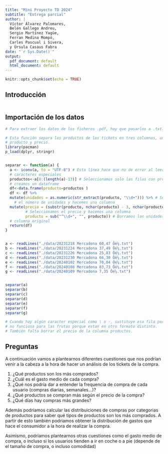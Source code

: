 ```yaml
---
title: "Mini Proyecto TD 2024"
subtitle: "Entrega parcial"
author: |
  Víctor Álvarez Palomares,  
  Belén Gallego Andreu,  
  Sergio Martínez Yagüe,  
  Ferran Medina Mompó,  
  Carles Pascual i Sivera,  
  y Úrsula Casaus Fabra
date: "`r Sys.Date()`"
output:
  pdf_document: default
  html_document: default
---
```


```r
knitr::opts_chunk$set(echo = TRUE)
```

## Introducción

```r

```

## Importación de los datos

```r
# Para extraer los datos de los ficheros .pdf, hay que pasarlos a .txt:

# Esta función separa los productos de los tickets en tres columnas, unidades, 
# producto y precio.
library(pacman)
p_load(dplyr, stringr)


separar <- function(a) {
  a <- iconv(a, to = "UTF-8") # Esta línea hace que no de error al leer 
  # caracteres especiales
  productos<-a[8:(length(a)-13)] # Seleccionamos solo las filas con productos y 
  # creamos un dataframe
  df<-data.frame(producto=productos )
  df <- df %>%
  mutate(unidades = as.numeric(str_extract(producto, "\\d+"))) %>% # Seleccionamos
    # el número de unidades y hacemos una columna
  mutate(precio = (substr(producto, nchar(producto) - 3, nchar(producto))), 
         # Seleccionamos el precio y hacemos una columna
         producto = sub("^\\d+", "", producto)) # Borramos las unidades de la 
  # columna original
  return(df)
}


a <- readLines("./data/20231218 Mercadona 60,47 Ôé¼.txt")
b <- readLines("./data/20231224 Mercadona 37,49 Ôé¼.txt")
c <- readLines("./data/20231226 Mercadona 25,83 Ôé¼.txt")
d <- readLines("./data/20231230 Mercadona 66,30 Ôé¼.txt")
e <- readLines("./data/20240102 Mercadona 70,04 Ôé¼.txt")
f <- readLines("./data/20240108 Mercadona 83,73 Ôé¼.txt")
g <- readLines("./data/20240109 Mercadona 7,35 Ôé¼.txt")


separar(a)
separar(b)
separar(c)
separar(d)
separar(e)
separar(f)
separar(g)

# Cuando hay algún caracter especial como \ o -, sustituye esa fila por NAs, además 
# no funciona para las frutas porque estan en otro formato distinto.
# También falta borrar el precio de la columna productos.
```

## Preguntas

A continuación vamos a plantearnos diferentes cuestiones que nos podrían venir a la cabeza a la hora de hacer un análisis de los tickets de la compra. 

1) ¿Qué productos son los más comprados? 
2) ¿Cuál es el gasto medio de cada compra?
3) ¿Qué nos podría dar a entender la frequencia de compra de cada usuario
(compras diarias, semanales...)?
4) ¿Qué productos se compran más según el precio de la compra?
5) ¿Qué días hay compras más grandes?

Además podríamos calcular las distribuiciones de compras por categorias de productos para saber qué tipos de productos son los más comprados. A partir de esto también podriamos obtener la distribución de gastos que hace el consumidor a la hora de realizar la compra.

Asimismo, podríamos plantearnos otras cuestiones como el gasto medio de compra, o incluso si los usuarios tienden a ir en coche o a pie (depende de el tamaño de compra, o incluso comodidad)

